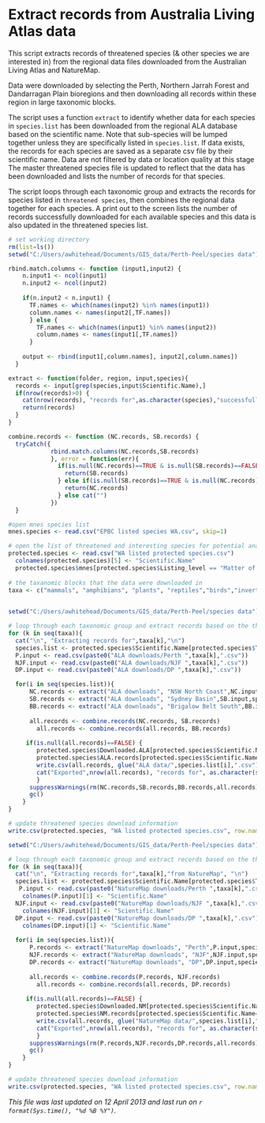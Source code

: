 Extract records from Australia Living Atlas data
========================================================
This script extracts records of threatened species (& other species we are interested in) from the regional data files downloaded from the Australian Living Atlas and NatureMap. 

Data were downloaded by selecting the Perth, Northern Jarrah Forest and Dandarragan Plain bioregions and then downloading all records within these region in large taxonomic blocks.  
 
The script uses a function `extract` to identify whether data for each species in `species.list` has been downloaded from the regional ALA database based on the scientific name.  Note that sub-species will be lumped together unless they are specifically listed in `species.list`. If data exists, the records for each species are saved as a separate csv file by their scientific name.  Data are not filtered by data or location quality at this stage The master threatened species file is updated to reflect that the data has been downloaded and lists the number of records for that species.  

The script loops through each taxonomic group and extracts the records for species listed in `threatened species`, then combines the regional data together for each species.  A print out to the screen lists the number of records successfully downloaded for each available species and this data is also updated in the threatened species list.

```r
# set working directory
rm(list=ls())
setwd("C:/Users/awhitehead/Documents/GIS_data/Perth-Peel/species data")

rbind.match.columns <- function (input1,input2) {
    n.input1 <- ncol(input1)
    n.input2 <- ncol(input2)
    
    if(n.input2 < n.input1) {
      TF.names <- which(names(input2) %in% names(input1))
      column.names <- names(input2[,TF.names])
      } else {
        TF.names <- which(names(input1) %in% names(input2))
        column.names <- names(input1[,TF.names])
      }
    
    output <- rbind(input1[,column.names], input2[,column.names])
  }

extract <- function(folder, region, input,species){
  records <- input[grep(species,input$Scientific.Name),]
  if(nrow(records)>0) {
    cat(nrow(records), "records for",as.character(species),"successfully extracted from",region,"in",folder,"\n")
    return(records)
  } 
}

combine.records <- function (NC.records, SB.records) {
  tryCatch({
            rbind.match.columns(NC.records,SB.records)
            }, error = function(err){
              if(is.null(NC.records)==TRUE & is.null(SB.records)==FALSE){
                return(SB.records)
              } else if(is.null(SB.records)==TRUE & is.null(NC.records)==FALSE){
                return(NC.records)
              } else cat("")
            })
  }

#open mnes species list
mnes.species <- read.csv("EPBC listed species WA.csv", skip=1)

# open the list of threatened and interesting species for potential analysis
protected.species <- read.csv("WA listed protected species.csv")
  colnames(protected.species)[5] <- "Scientific.Name"
  protected.species$mnes[protected.species$Listing_level == "Matter of National Environmental Significance"] <- "TRUE"
 
# the taxanomic blocks that the data were downloaded in
taxa <- c("mammals", "amphibians", "plants", "reptiles","birds","invertebrates")
          
```

```r
setwd("C:/Users/awhitehead/Documents/GIS_data/Perth-Peel/species data")

# loop through each taxonomic group and extract records based on the threatened species list
for (k in seq(taxa)){
  cat("\n", "Extracting records for",taxa[k],"\n")  
  species.list <- protected.species$Scientific.Name[protected.species$Taxa==taxa[k]] 
  P.input <- read.csv(paste0("ALA downloads/Perth ",taxa[k],".csv"))
  NJF.input <- read.csv(paste0("ALA downloads/NJF ",taxa[k],".csv"))
  DP.input <- read.csv(paste0("ALA downloads/DP ",taxa[k],".csv"))

  for(i in seq(species.list)){
      NC.records <- extract("ALA downloads", "NSW North Coast",NC.input,species.list[i])
      SB.records <- extract("ALA downloads", "Sydney Basin",SB.input,species.list[i])
      BB.records <- extract("ALA downloads", "Brigalow Belt South",BB.input,species.list[i])
      
      all.records <- combine.records(NC.records, SB.records)
        all.records <- combine.records(all.records, BB.records)
        
     if(is.null(all.records)==FALSE) {
        protected.species$Downloaded.ALA[protected.species$Scientific.Name==species.list[i]] <- "yes"
        protected.species$ALA.records[protected.species$Scientific.Name==species.list[i]] <- nrow(all.records)
        write.csv(all.records, glue("ALA data/",species.list[i],".csv"),row.names=FALSE)
        cat("Exported",nrow(all.records), "records for", as.character(species.list[i]),"\n","\n")
        }
      suppressWarnings(rm(NC.records,SB.records,BB.records,all.records))
      gc()
    }
}

# update threatened species download information
write.csv(protected.species, "WA listed protected species.csv", row.names=FALSE)

```


```r
setwd("C:/Users/awhitehead/Documents/GIS_data/Perth-Peel/species data")

# loop through each taxonomic group and extract records based on the threatened species list
for (k in seq(taxa)){
  cat("\n", "Extracting records for",taxa[k],"from NatureMap", "\n")  
  species.list <- protected.species$Scientific.Name[protected.species$Taxa==taxa[k]] 
   P.input <- read.csv(paste0("NatureMap downloads/Perth ",taxa[k],".csv"))
    colnames(P.input)[1] <- "Scientific.Name"
  NJF.input <- read.csv(paste0("NatureMap downloads/NJF ",taxa[k],".csv"))
    colnames(NJF.input)[1] <- "Scientific.Name"
  DP.input <- read.csv(paste0("NatureMap downloads/DP ",taxa[k],".csv"))
    colnames(DP.input)[1] <- "Scientific.Name"
  
  for(i in seq(species.list)){
      P.records <- extract("NatureMap downloads", "Perth",P.input,species.list[i])
      NJF.records <- extract("NatureMap downloads", "NJF",NJF.input,species.list[i])
      DP.records <- extract("NatureMap downloads", "DP",DP.input,species.list[i])
      
      all.records <- combine.records(P.records, NJF.records)
        all.records <- combine.records(all.records, DP.records)
        
     if(is.null(all.records)==FALSE) {
        protected.species$Downloaded.NM[protected.species$Scientific.Name==species.list[i]] <- "yes"
        protected.species$NM.records[protected.species$Scientific.Name==species.list[i]] <- nrow(all.records)
        write.csv(all.records, glue("NatureMap data/",species.list[i],".csv"),row.names=FALSE)
        cat("Exported",nrow(all.records), "records for", as.character(species.list[i]),"\n","\n")
        }
      suppressWarnings(rm(P.records,NJF.records,DP.records,all.records))
      gc()
    }
}

# update threatened species download information
write.csv(protected.species, "WA listed protected species.csv", row.names=FALSE)

```

*This file was last updated on 12 April 2013 and last run on `r format(Sys.time(), "%d %B %Y")`.*